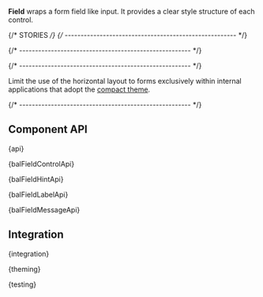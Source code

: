 

<Meta of={FieldStories} />

<StoryHeading of={FieldStories.Basic} hidden></StoryHeading>

<Banner of={FieldStories} />

<Lead>**Field** wraps a form field like input. It provides a clear style structure of each control.</Lead>

<Canvas of={FieldStories.Basic} sourceState="shown" />

<PlaygroundBar of={FieldStories.Basic}></PlaygroundBar>

{/* STORIES */}
{/* ------------------------------------------------------ */}

<StoryHeading of={FieldStories.Addons}></StoryHeading>

<Canvas of={FieldStories.Addons} />

{/* ------------------------------------------------------ */}

<StoryHeading of={FieldStories.WithGrid}></StoryHeading>

<Canvas of={FieldStories.WithGrid} />

{/* ------------------------------------------------------ */}

<StoryHeading of={FieldStories.Horizontal}></StoryHeading>

Limit the use of the horizontal layout to forms exclusively within internal applications that adopt the [compact theme](?path=/docs/development-theming--documentation#compact-theme).

<Canvas of={FieldStories.Horizontal} />

{/* ------------------------------------------------------ */}
## Component API


<Markdown>{api}</Markdown>


<Markdown>{balFieldControlApi}</Markdown>


<Markdown>{balFieldHintApi}</Markdown>


<Markdown>{balFieldLabelApi}</Markdown>


<Markdown>{balFieldMessageApi}</Markdown>

## Integration


<Markdown>{integration}</Markdown>


<Markdown>{theming}</Markdown>


<Markdown>{testing}</Markdown>

<Footer>
  <LinkCards>
    <LinkCard
      pageTitle="Development/Form"
      description="The indispensable form controls, designed for maximum clarity. Form elements are used in combination with the CSS grid system"
    />
  </LinkCards>
</Footer>